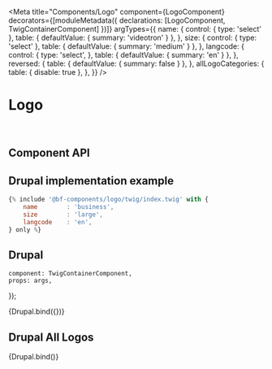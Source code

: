 
<Meta
    title="Components/Logo"
    component={LogoComponent}
    decorators={[moduleMetadata({ declarations: [LogoComponent, TwigContainerComponent] })]}
    argTypes={{
        name: {
            control: { type: 'select' },
            table: { defaultValue: { summary: 'videotron' } },
        },
        size: {
            control: { type: 'select' },
            table: { defaultValue: { summary: 'medium' } },
        },
        langcode: {
            control: {
                type: 'select',
            },
            table: { defaultValue: { summary: 'en' } },
        },
        reversed: {
            table: { defaultValue: { summary: false } },
        },
        allLogoCategories: {
            table: { disable: true },
        },
    }}
/>

# Logo

<br />

## Component API

<ArgsTable of={LogoComponent} />

## Drupal implementation example

```jsx
{% include '@bf-components/logo/twig/index.twig' with {
    name        : 'business',
    size        : 'large',
    langcode    : 'en',
} only %}
```

## Drupal

    component: TwigContainerComponent,
    props: args,
});

<Canvas withSource="none">
    <Story
        name="Drupal"
        height="300px"
        args={{
            elementPath: 'components/logo/_doc/template.drupal',
            reversed: undefined,
        }}
        height="160px"
    >
        {Drupal.bind({})}
    </Story>
</Canvas>

## Drupal All Logos

<Canvas withSource="none">
    <Story
        name="Drupal - All logos"
        height="800px"
        args={{
            elementPath: 'components/logo/_doc/template-all.drupal',
            allLogoCategories,
        }}
    >
        {Drupal.bind()}
    </Story>
</Canvas>
